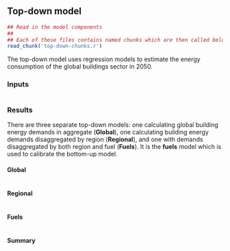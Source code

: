 ## Top-down model

```r
## Read in the model components
##
## Each of these files contains named chunks which are then called below.
read_chunk('top-down-chunks.r')
```

The top-down model uses regression models to estimate the energy consumption of the global buildings sector in 2050.

### Inputs
```r
```

### Results

There are three separate top-down models: one calculating global building energy demands in aggregate (**Global**), one calculating building energy demands disaggregated by region (**Regional**), and one with demands disaggregated by both region and fuel (**Fuels**).  It is the **fuels** model which is used to calibrate the bottom-up model.

#### Global 
```r
```
#### Regional
```r
```
#### Fuels
```r
```

#### Summary

```r
```
